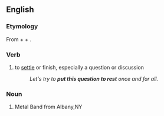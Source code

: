 ==English==

===Etymology===
From {{term|put}} + {{term|to}} + {{term|rest}}.

===Verb===
{{en-verb|puts to rest|putting to rest|put to rest}}

# to [[settle]] or finish, especially a question or discussion
#: ''Let's try to '''put this question to rest''' once and for all.''

===Noun===

# Metal Band from Albany,NY